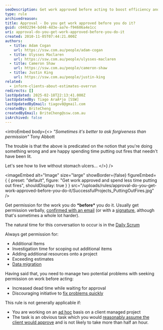 ```yaml
---
seoDescription: Get work approved before acting to boost efficiency and reduce stress by avoiding potential fires.
type: rule
archivedreason:
title: Approval - Do you get work approved before you do it?
guid: c0402294-bd48-4d3e-aa7e-f94606a4e1cc
uri: approval-do-you-get-work-approved-before-you-do-it
created: 2010-11-05T07:44:21.000Z
authors:
  - title: Adam Cogan
    url: https://ssw.com.au/people/adam-cogan
  - title: Ulysses Maclaren
    url: https://ssw.com.au/people/ulysses-maclaren
  - title: Cameron Shaw
    url: https://ssw.com.au/people/cameron-shaw
  - title: Justin King
    url: https://ssw.com.au/people/justin-king
related:
  - inform-clients-about-estimates-overrun
redirects: []
lastUpdated: 2025-02-18T22:13:41.000Z
lastUpdatedBy: Tiago AraÃºjo [SSW]
lastUpdatedByEmail: tiagov8@gmail.com
createdBy: BriteCheng
createdByEmail: BriteCheng@ssw.com.au
isArchived: false
---
```


<introEmbed
  body={<>
_"Sometimes it's better to ask forgiveness than permission"_
Tony Abbott

The trouble is that the above is predicated on the notion that you're doing something wrong and are happy spending time putting out fires that needn't have been lit.

Let's see how to live without stomach ulcers...
  </>}
/>

<imageEmbed
  alt="Image"
  size="large"
  showBorder={false}
  figureEmbed={ {
    preset: "default",
    figure: "Get work approved and spend less time putting out fires",
    shouldDisplay: true
  } }
  src="/uploads/rules/approval-do-you-get-work-approved-before-you-do-it/SuccessfulProjects_PuttingOutFires.jpg"
/>

Get permission for the work you do **\*before\*** you do it. Usually get permission verbally, [confirmed with an email](/dones-do-you-send-yourself-emails) (or with a [signature](/do-you-ask-clients-to-initial-your-work), although that's sometimes a whole lot harder).

The natural time for this conversation to occur is in the [Daily Scrum](/methodology-do-you-do-daily-scrums-%28aka-stand-up-meetings%29)

Always get permission for:

* Additional Items
* Investigation time for scoping out additional items
* Adding additional resources onto a project
* Exceeding estimates
* [Data migration](/do-you-perform-migration-procedures-with-an-approved-release-plan)

Having said that, you need to manage two potential problems with seeking permission on work before acting:

* Increased dead time while waiting for approval
* Discouraging initiative to
  [fix problems quickly](/do-you-fix-problems-quickly)

This rule is not generally applicable if:

* You are working on an
  [ad hoc](/do-you-know-the-difference-between-ad-hoc-work-and-managed-work) basis on a client managed project
* The task is an obvious task which you would
  [reasonably assume the client would approve](/approval-do-you-assume-necessary-tasks-will-get-approval) and is not likely to take more than half an hour.
